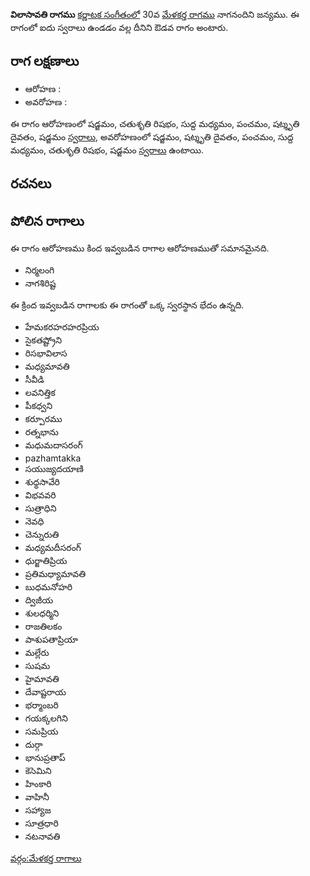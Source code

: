 {{Infobox ragam
	| name          	= విలాసావతి
	| synonym	    	= 
	| mela          	= 
	| chakra        	= 
	| janaka        	= 
	| type          	= ఔడవ
	| arohanam      	= {{svaraC|S|R2|M1|P|D3|S'}} 
	| avarohanam    	= {{svaraC|S'|D3|P|M1|R2|S}}
	| jeeva         	=
	| chhaya        	=
	| nyasa         	=
	| vishesha      	= 
	| equivalent  		= 
}}
{{కర్ణాటక సంగీత రాగాలు}}
'''విలాసావతి రాగము''' [[కర్ణాటక సంగీతం]]లో 30వ [[మేళకర్త రాగము]] నాగనందిని జన్యము.  ఈ రాగంలో ఐదు స్వరాలు ఉండడం వల్ల దీనిని ఔడవ రాగం అంటారు.


==రాగ లక్షణాలు==


* ఆరోహణ : {{svaraC|S|R2|M1|P|D3|S'}} 
* అవరోహణ : {{svaraC|S'|D3|P|M1|R2|S}}

ఈ రాగం ఆరోహణంలో షడ్జమం, చతుశృతి రిషభం, సుద్ద మధ్యమం, పంచమం, షట్శృతి దైవతం, షడ్జమం [[స్వరాలు]], అవరోహణంలో షడ్జమం, షట్శృతి దైవతం, పంచమం, సుద్ద మధ్యమం, చతుశృతి రిషభం, షడ్జమం [[స్వరాలు]] ఉంటాయి.

==రచనలు==



==పోలిన రాగాలు==
ఈ రాగం ఆరోహణము కింద ఇవ్వబడిన రాగాల ఆరోహణముతో సమానమైనది.
* నిర్మలంగి
* నాగశిరిష్ట

ఈ క్రింద ఇవ్వబడిన రాగాలకు ఈ రాగంతో ఒక్క స్వరస్థాన భేదం ఉన్నది.
* హేమకరహరహరప్రియ
* సైకతష్ట్రోని
* రిసభావిలాస
* మధ్యమావతి
* సీవీడి
* లవనిత్తిక
* పీకధ్వని
* కర్పూరము
* రత్నభాను
* మధుమదాసరంగ్
* pazhamtakka
* సయుజ్యదయాణి
* శుధ్ధసావేరి
* విభవవరి
* సుత్రాధిని
* నెవధి
* చెన్నురుతి
* మధ్యమదీసరంగ్
* ధుర్జాతిప్రియ
* ప్రతిమధ్యామావతి
* బుధమనోహరి
* ద్విజీయ
* శులధర్మిని
* రాజతిలకం
* పాశుపతాప్రియా
* మల్లేరు
* సుషమ
* హైమావతి
* దేవాష్టరాయ
* భర్మాంబరి
* గయక్కలగిని
* సమప్రియ
* దుర్గా
* భానుప్రతాప్
* కెసెమిని
* హింకారి
* వాహినీ
* సహ్యాజ
* సూత్రధారి
* నటనావతి



[[వర్గం:మేళకర్త రాగాలు]]